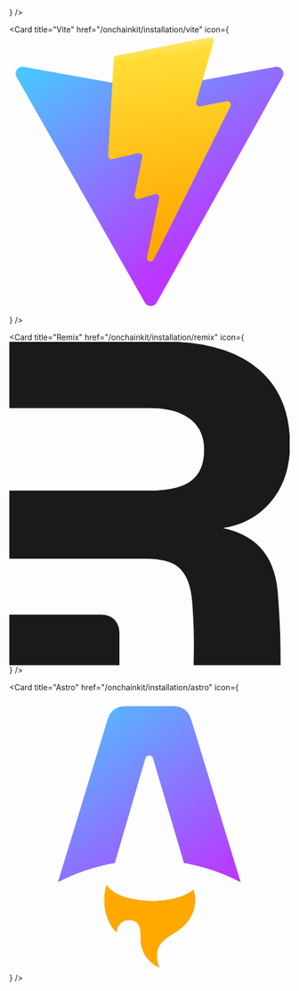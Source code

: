 <CardGroup cols={2}>
  <Card
    title="Next.js"
    href="/onchainkit/installation/nextjs"
    icon={<svg xmlns="http://www.w3.org/2000/svg" xmlns:xlink="http://www.w3.org/1999/xlink" width="32px" height="32px" viewBox="0 0 256 256" version="1.1" preserveAspectRatio="xMidYMid">
      <g>
        <path d="M119.616813,0.0688905149 C119.066276,0.118932037 117.314565,0.294077364 115.738025,0.419181169 C79.3775171,3.69690087 45.3192571,23.3131775 23.7481916,53.4631946 C11.7364614,70.2271045 4.05395894,89.2428829 1.15112414,109.384595 C0.12512219,116.415429 0,118.492153 0,128.025062 C0,137.557972 0.12512219,139.634696 1.15112414,146.665529 C8.10791789,194.730411 42.3163245,235.11392 88.7116325,250.076335 C97.0197458,252.753556 105.778299,254.580072 115.738025,255.680985 C119.616813,256.106338 136.383187,256.106338 140.261975,255.680985 C157.453763,253.779407 172.017986,249.525878 186.382014,242.194795 C188.584164,241.068861 189.00958,240.768612 188.709286,240.518404 C188.509091,240.36828 179.124927,227.782837 167.86393,212.570214 L147.393939,184.922273 L121.743891,146.965779 C107.630108,126.098464 96.0187683,109.034305 95.9186706,109.034305 C95.8185728,109.009284 95.7184751,125.873277 95.6684262,146.465363 C95.5933529,182.52028 95.5683284,183.971484 95.1178886,184.82219 C94.4672532,186.048207 93.9667644,186.548623 92.915738,187.099079 C92.114956,187.499411 91.4142717,187.574474 87.6355816,187.574474 L83.3063539,187.574474 L82.1552297,186.848872 C81.4044966,186.373477 80.8539589,185.747958 80.4785924,185.022356 L79.9530792,183.896422 L80.0031281,133.729796 L80.0782014,83.5381493 L80.8539589,82.5623397 C81.25435,82.0369037 82.1051808,81.3613431 82.7057674,81.0360732 C83.7317693,80.535658 84.1321603,80.4856165 88.4613881,80.4856165 C93.5663734,80.4856165 94.4172043,80.6857826 95.7434995,82.1369867 C96.1188661,82.5373189 110.007429,103.454675 126.623656,128.650581 C143.239883,153.846488 165.962072,188.250034 177.122972,205.139048 L197.392766,235.839522 L198.418768,235.163961 C207.502639,229.259062 217.112023,220.852086 224.719453,212.09482 C240.910264,193.504394 251.345455,170.835585 254.848876,146.665529 C255.874878,139.634696 256,137.557972 256,128.025062 C256,118.492153 255.874878,116.415429 254.848876,109.384595 C247.892082,61.3197135 213.683675,20.9362052 167.288368,5.97379012 C159.105376,3.32158945 150.396872,1.49507389 140.637341,0.394160408 C138.234995,0.143952798 121.693842,-0.131275573 119.616813,0.0688905149 L119.616813,0.0688905149 Z M172.017986,77.4831252 C173.219159,78.0836234 174.195112,79.2345784 174.545455,80.435575 C174.74565,81.0861148 174.795699,94.9976579 174.74565,126.348671 L174.670577,171.336 L166.73783,159.17591 L158.780059,147.01582 L158.780059,114.313685 C158.780059,93.1711423 158.880156,81.2862808 159.030303,80.7108033 C159.430694,79.3096407 160.306549,78.2087272 161.507722,77.5581875 C162.533724,77.0327515 162.909091,76.98271 166.837928,76.98271 C170.541544,76.98271 171.19218,77.0327515 172.017986,77.4831252 Z" fill="currentColor">
    </path>
        </g>
    </svg>}
  />
    
  <Card
    title="Vite"
    href="/onchainkit/installation/vite"
    icon={<svg xmlns="http://www.w3.org/2000/svg" viewBox="0 0 128 128"><defs><linearGradient id="a" x1="6" x2="235" y1="33" y2="344" gradientTransform="translate(0 .937) scale(.3122)" gradientUnits="userSpaceOnUse"><stop offset="0" stop-color="#41d1ff"/><stop offset="1" stop-color="#bd34fe"/></linearGradient><linearGradient id="b" x1="194.651" x2="236.076" y1="8.818" y2="292.989" gradientTransform="translate(0 .937) scale(.3122)" gradientUnits="userSpaceOnUse"><stop offset="0" stop-color="#ffea83"/><stop offset=".083" stop-color="#ffdd35"/><stop offset="1" stop-color="#ffa800"/></linearGradient></defs><path fill="url(#a)" d="M124.766 19.52 67.324 122.238c-1.187 2.121-4.234 2.133-5.437.024L3.305 19.532c-1.313-2.302.652-5.087 3.261-4.622L64.07 25.187a3.09 3.09 0 0 0 1.11 0l56.3-10.261c2.598-.473 4.575 2.289 3.286 4.594Zm0 0"/><path fill="url(#b)" d="M91.46 1.43 48.954 9.758a1.56 1.56 0 0 0-1.258 1.437l-2.617 44.168a1.563 1.563 0 0 0 1.91 1.614l11.836-2.735a1.562 1.562 0 0 1 1.88 1.836l-3.517 17.219a1.562 1.562 0 0 0 1.985 1.805l7.308-2.223c1.133-.344 2.223.652 1.985 1.812l-5.59 27.047c-.348 1.692 1.902 2.614 2.84 1.164l.625-.968 34.64-69.13c.582-1.16-.421-2.48-1.69-2.234l-12.185 2.352a1.558 1.558 0 0 1-1.793-1.965l7.95-27.562A1.56 1.56 0 0 0 91.46 1.43Zm0 0"/></svg>
}
  />

  <Card
    title="Remix"
    href="/onchainkit/installation/remix"
    icon={<svg viewBox="0 0 411 473" fill="currentColor" xmlns="http://www.w3.org/2000/svg">
      <path
        fillRule="evenodd"
        clipRule="evenodd"
        d="M392.946 364.768C397.201 419.418 397.201 445.036 397.201 473H270.756C270.756 466.909 270.865 461.337 270.975 455.687C271.317 438.123 271.674 419.807 268.828 382.819C265.067 328.667 241.748 316.634 198.871 316.634H160.883H0V218.109H204.889C259.049 218.109 286.13 201.633 286.13 158.011C286.13 119.654 259.049 96.4098 204.889 96.4098H0V0H227.456C350.069 0 411 57.9117 411 150.42C411 219.613 368.123 264.739 310.201 272.26C359.096 282.037 387.681 309.865 392.946 364.768Z"
        className="ock-fill-default-reverse"
        stroke="currentColor"
        strokeWidth="12"
      />
      <path
        d="M0 473V399.553H133.697C156.029 399.553 160.878 416.116 160.878 425.994V473H0Z"
        className="ock-fill-default-reverse"
        stroke="currentColor"
        strokeWidth="12"
      />
    </svg>}
  />

  <Card
    title="Astro"
    href="/onchainkit/installation/astro"
    icon={<svg xmlns="http://www.w3.org/2000/svg" viewBox="0 0 128 128"><defs><linearGradient id="a" x1="882.997" x2="638.955" y1="27.113" y2="866.902" gradientTransform="scale(.1)" gradientUnits="userSpaceOnUse"><stop offset="0" stop-color="#000014"/><stop offset="1" stop-color="#150426"/></linearGradient><linearGradient id="b" x1="1001.68" x2="790.326" y1="652.45" y2="1094.91" gradientTransform="scale(.1)" gradientUnits="userSpaceOnUse"><stop offset="0" stop-color="#ff1639"/><stop offset="1" stop-color="#ff1639" stop-opacity="0"/></linearGradient></defs><path fill="url(#a)" d="M81.504 9.465c.973 1.207 1.469 2.836 2.457 6.09l21.656 71.136a90.079 90.079 0 0 0-25.89-8.765L65.629 30.28a1.833 1.833 0 0 0-3.52.004L48.18 77.902a90.104 90.104 0 0 0-26.003 8.778l21.758-71.14c.996-3.25 1.492-4.876 2.464-6.083a8.023 8.023 0 0 1 3.243-2.398c1.433-.575 3.136-.575 6.535-.575H71.72c3.402 0 5.105 0 6.543.579a7.988 7.988 0 0 1 3.242 2.402Zm0 0"/><path fill="#ff5d01" d="M84.094 90.074c-3.57 3.055-10.696 5.137-18.903 5.137-10.07 0-18.515-3.137-20.754-7.356-.8 2.418-.98 5.184-.98 6.954 0 0-.527 8.675 5.508 14.71a5.671 5.671 0 0 1 5.672-5.671c5.37 0 5.367 4.683 5.363 8.488v.336c0 5.773 3.527 10.719 8.543 12.805a11.62 11.62 0 0 1-1.172-5.098c0-5.508 3.23-7.555 6.988-9.938 2.989-1.894 6.309-4 8.594-8.222a15.513 15.513 0 0 0 1.875-7.41 15.55 15.55 0 0 0-.734-4.735Zm0 0"/><path fill="url(#b)" d="M84.094 90.074c-3.57 3.055-10.696 5.137-18.903 5.137-10.07 0-18.515-3.137-20.754-7.356-.8 2.418-.98 5.184-.98 6.954 0 0-.527 8.675 5.508 14.71a5.671 5.671 0 0 1 5.672-5.671c5.37 0 5.367 4.683 5.363 8.488v.336c0 5.773 3.527 10.719 8.543 12.805a11.62 11.62 0 0 1-1.172-5.098c0-5.508 3.23-7.555 6.988-9.938 2.989-1.894 6.309-4 8.594-8.222a15.513 15.513 0 0 0 1.875-7.41 15.55 15.55 0 0 0-.734-4.735Zm0 0"/></svg>
}
  />
</CardGroup>